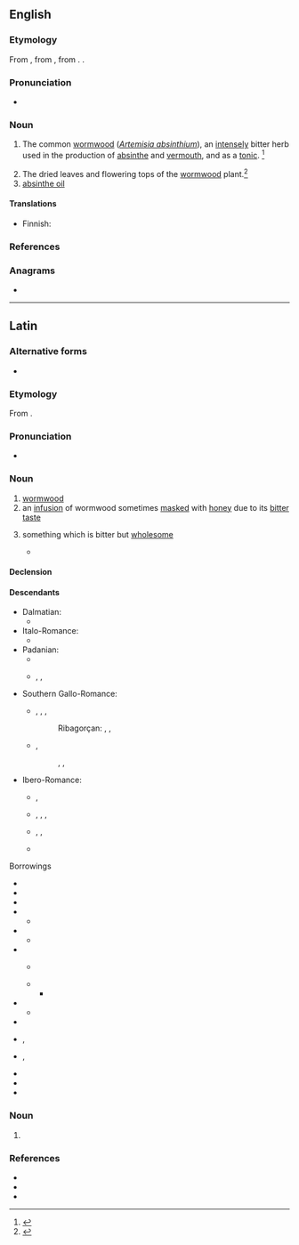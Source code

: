 {{also|Absinthium}}
==English==

===Etymology===
From {{inh|en|enm|absinthium}}, from {{der|en|la|absinthium}}, from {{der|en|grc|ἀψίνθιον}}. {{doublet|en|absinthe}}.

===Pronunciation===
* {{a|US}} {{IPA|en|/æbˈsɪn.θi.m̩/}}

===Noun===
{{en-noun|-}}

# {{lb|en|now|rare}} The common [[wormwood]] (''[[Artemisia absinthium]]''), an [[intensely]] bitter herb used in the production of [[absinthe]] and [[vermouth]], and as a [[tonic]]. {{defdate|First attested around 1150 to 1350.}}<ref name=SOED>{{R:SOED5|page=9}}</ref>
# The dried leaves and flowering tops of the [[wormwood]] plant.<ref>{{R:MW3 1976|page=5}}</ref>
# [[absinthe oil]]

====Translations====
{{trans-see|''Artemisia absinthium''|wormwood}}

{{trans-top|dried wormwood}}
* Finnish: {{t|fi|[[kuivattu]] [[koiruoho]]}}
{{trans-mid}}
{{trans-bottom}}

{{trans-see|absinthe oil}}

===References===
<references/>

===Anagrams===
* {{anagrams|en|a=abhiimnstu|bismuthian}}

{{c|en|Artemisias|Herbs}}

----

==Latin==

===Alternative forms===
* {{alter|la|apsinthium}}

===Etymology===
From {{bor|la|grc|ἀψίνθιον||wormwood}}.

===Pronunciation===
* {{la-IPA|absinthium}}

===Noun===
{{la-noun|absinthium<2>}}

# [[wormwood]]
# an [[infusion]] of wormwood sometimes [[masked]] with [[honey]] due to its [[bitter]] [[taste]]
# {{lb|la|figuratively}} something which is bitter but [[wholesome]]
#* {{Q|la|Quintilian|Institutio Oratoria|3|1|5|quote=Sed nos veremur ne parum hic liber mellis et '''absinthii''' multum habere videatur|trans=But I fear that this book will have too little sweetness and too much '''wormwood'''.}}

====Declension====
{{la-ndecl|absinthium<2>}}

====Descendants====
{{top2}}
* Dalmatian:
** {{l|dlm|ascianz}}
* Italo-Romance:
** {{desctree|it|assenzio}}
* Padanian:
** {{desc|lmo|ascens}}
** {{desc|pms|assens}}, {{l|pms|ansens}}, {{l|pms|insens}}
* Southern Gallo-Romance:
** {{desc|an|ixenzo}}, {{l|an|xenzo}}, {{l|an|axenz}}, {{l|an|asensio}}
**: Ribagorçan: {{l|an|xento}}, {{l|an|ixenso}}, {{l|an|asenso}}
** {{desc|oc|aussent}}, {{l|oc|aissent}}
**: {{desc|oc-gas|eishent}}
**: {{desc|oc-pro|ensens}}, {{l|oc|insens}}, {{l|oc-pro|issens}}
**: {{desc|oc-viv|uissent}}
* Ibero-Romance:
** {{desc|ast|axenxu}}, {{l|ast|asensio}}
** {{desc|gl|asente}}, {{l|gl|asentes}}, {{l|gl|asento}}, {{l|gl|axenxo}}
** {{desc|pt|encenço}}, {{l|pt|acinto}}, {{l|pt|acintro}}
** {{desc|es|ajenjo}}
{{bottom}}
; Borrowings
{{top2}}
* {{desc|ca|absinti|bor=1}}
* {{desc|gl|absintio|bor=1}}
* {{desc|ka|აბზინდა|bor=1}}
* {{desc|dum|absinthium|bor=1}}
** {{desc|nl|absint|bor=1}}
* {{desc|enm|absinthium|bor=1}}
** {{desc|en|absinthium}}
* {{desc|frm|absinthe|bor=1}}
** {{desc|fr|absinthe}} {{see desc}}
** {{desc|enm|absinthe|bor=1}}
*** {{desc|en|absinthe}}
* {{desc|mga|aipsint|bor=1}}
** {{desc|ga|apsaint|bor=1}}
* {{desc|nrf|absînthe|bor=1}}
* {{desc|oc|absinti|bor=1}}, {{l|oc|absinta}}
* {{desc|pms|absent|bor=1}}, {{l|pms|absenta}}
* {{desc|pt|absíntio|bor=1}}
* {{desc|es|absintio|bor=1}}
* {{desc|mul|Absinthium|alt=''Absinthium''|bor=1}}
{{bottom}}

===Noun===
{{head|la|noun form}}
# {{inflection of|la|absinthium||acc//voc|s}}

===References===
* {{R:L&S}}
* {{R:du Cange}}
* {{R:Peck}}

{{cln|la|noun forms}}